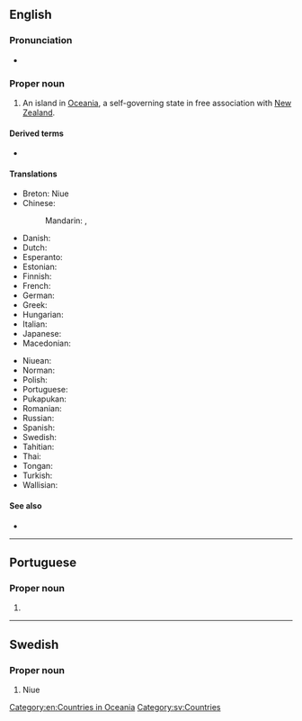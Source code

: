 {{also|niue}}
==English==
{{wikipedia}}

===Pronunciation===
* {{IPA|/ˈnjuːeɪ/|lang=en}}

===Proper noun===
{{en-proper noun}}

# {{senseid|en|Q34020}} An island in [[Oceania]], a self-governing state in free association with [[New Zealand]]. 

====Derived terms====
* {{l|en|Niuean}}

====Translations====
{{trans-top|id=Q34020|Republic of Niue}}
* Breton: Niue
* Chinese:
*: Mandarin: {{t+|cmn|紐埃|sc=Hani}}, {{t+|cmn|纽埃|tr=Niǔāi|sc=Hani}}
* Danish: {{t|da|Niue}}
* Dutch: {{t+|nl|Niue}}
* Esperanto: {{t|eo|Niuo}}
* Estonian: {{t|et|Niue}}
* Finnish: {{t+|fi|Niue}}
* French: {{t+|fr|Nioué}}
* German: {{t+|de|Niue}}
* Greek: {{t+|el|Νιούε}}
* Hungarian: {{t+|hu|Niue}}
* Italian: {{t|it|Niue}}
* Japanese: {{t+|ja|ニウエ|tr=Niue}}
* Macedonian: {{t|mk|Ниуе|n|tr=Níue}}
{{trans-mid}}
* Niuean: {{t|niu|Niuē}}
* Norman: {{t|nrf|Niue}}
* Polish: {{t+|pl|Niue}}
* Portuguese: {{t+|pt|Niue}}
* Pukapukan: {{t|pkp|Niuē}}
* Romanian: {{t+|ro|Niue}}
* Russian: {{t+|ru|Ниу́э|m}}
* Spanish: {{t+|es|Niue}}
* Swedish: {{t+|sv|Niue}}
* Tahitian: {{t|ty|Niuē}}
* Thai: {{t|th|นีวเว}}
* Tongan: {{t|to|Niuē}}
* Turkish: {{t+|tr|Niue}}
* Wallisian: {{t|wls|Niue}}
{{trans-bottom}}

====See also====
* {{l|en|Appendix:Countries of the world|Countries of the world}}

[[Category:en:Countries in Oceania]]

----

==Portuguese==

===Proper noun===
{{pt-proper noun|f}}

# {{place|pt|island/and/dependency|c/New Zealand|in|ocean/the Pacific Ocean|t1=Niue}}

----

==Swedish==

===Proper noun===
{{sv-proper noun|n}}

# Niue

[[Category:sv:Countries]]